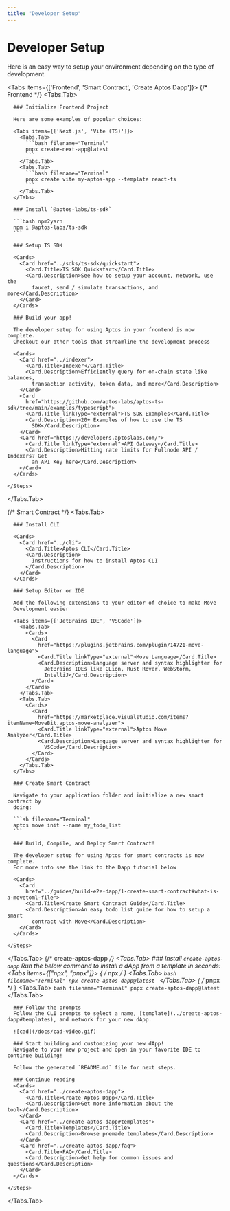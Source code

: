 ```yaml
---
title: "Developer Setup"
---
```



# Developer Setup

Here is an easy way to setup your environment depending on the type of development.

<Tabs items={['Frontend', 'Smart Contract', 'Create Aptos Dapp']}>
  {/* Frontend */}
  <Tabs.Tab>
    <Steps>

      ### Initialize Frontend Project

      Here are some examples of popular choices:

      <Tabs items={['Next.js', 'Vite (TS)']}>
        <Tabs.Tab>
          ```bash filename="Terminal"
          pnpx create-next-app@latest
          ```
        </Tabs.Tab>
        <Tabs.Tab>
          ```bash filename="Terminal"
          pnpx create vite my-aptos-app --template react-ts
          ```
        </Tabs.Tab>
      </Tabs>

      ### Install `@aptos-labs/ts-sdk`

      ```bash npm2yarn
      npm i @aptos-labs/ts-sdk
      ```

      ### Setup TS SDK

      <Cards>
        <Card href="../sdks/ts-sdk/quickstart">
          <Card.Title>TS SDK Quickstart</Card.Title>
          <Card.Description>See how to setup your account, network, use the
            faucet, send / simulate transactions, and more</Card.Description>
        </Card>
      </Cards>

      ### Build your app!

      The developer setup for using Aptos in your frontend is now complete.
      Checkout our other tools that streamline the development process

      <Cards>
        <Card href="../indexer">
          <Card.Title>Indexer</Card.Title>
          <Card.Description>Efficiently query for on-chain state like balances,
            transaction activity, token data, and more</Card.Description>
        </Card>
        <Card
          href="https://github.com/aptos-labs/aptos-ts-sdk/tree/main/examples/typescript">
          <Card.Title linkType="external">TS SDK Examples</Card.Title>
          <Card.Description>20+ Examples of how to use the TS
            SDK</Card.Description>
        </Card>
        <Card href="https://developers.aptoslabs.com/">
          <Card.Title linkType="external">API Gateway</Card.Title>
          <Card.Description>Hitting rate limits for Fullnode API / Indexers? Get
            an API Key here</Card.Description>
        </Card>
      </Cards>

    </Steps>
  </Tabs.Tab>

  {/* Smart Contract */}
  <Tabs.Tab>
    <Steps>

      ### Install CLI

      <Cards>
        <Card href="../cli">
          <Card.Title>Aptos CLI</Card.Title>
          <Card.Description>
            Instructions for how to install Aptos CLI
          </Card.Description>
        </Card>
      </Cards>

      ### Setup Editor or IDE

      Add the following extensions to your editor of choice to make Move
      Development easier

      <Tabs items={['JetBrains IDE', 'VSCode']}>
        <Tabs.Tab>
          <Cards>
            <Card
              href="https://plugins.jetbrains.com/plugin/14721-move-language">
              <Card.Title linkType="external">Move Language</Card.Title>
              <Card.Description>Language server and syntax highlighter for
                JetBrains IDEs like CLion, Rust Rover, WebStorm,
                IntelliJ</Card.Description>
            </Card>
          </Cards>
        </Tabs.Tab>
        <Tabs.Tab>
          <Cards>
            <Card
              href="https://marketplace.visualstudio.com/items?itemName=MoveBit.aptos-move-analyzer">
              <Card.Title linkType="external">Aptos Move Analyzer</Card.Title>
              <Card.Description>Language server and syntax highlighter for
                VSCode</Card.Description>
            </Card>
          </Cards>
        </Tabs.Tab>
      </Tabs>

      ### Create Smart Contract

      Navigate to your application folder and initialize a new smart contract by
      doing:

      ```sh filename="Terminal"
      aptos move init --name my_todo_list
      ```

      ### Build, Compile, and Deploy Smart Contract!

      The developer setup for using Aptos for smart contracts is now complete.
      For more info see the link to the Dapp tutorial below

      <Cards>
        <Card
          href="../guides/build-e2e-dapp/1-create-smart-contract#what-is-a-movetoml-file">
          <Card.Title>Create Smart Contract Guide</Card.Title>
          <Card.Description>An easy todo list guide for how to setup a smart
            contract with Move</Card.Description>
        </Card>
      </Cards>

    </Steps>
  </Tabs.Tab>
  {/* create-aptos-dapp */}
  <Tabs.Tab>
    <Steps>
      ### Install `create-aptos-dapp`
      Run the below command to install a dApp from a template in seconds:
      <Tabs items={["npx", "pnpx"]}>
        { /* npx */ }
        <Tabs.Tab>
          ```bash filename="Terminal"
          npx create-aptos-dapp@latest
          ```
        </Tabs.Tab>
        { /* pnpx */ }
        <Tabs.Tab>
          ```bash filename="Terminal"
          pnpx create-aptos-dapp@latest
          ```
        </Tabs.Tab>
      </Tabs>

      ### Follow the prompts
      Follow the CLI prompts to select a name, [template](../create-aptos-dapp#templates), and network for your new dApp.

      ![cad](/docs/cad-video.gif)

      ### Start building and customizing your new dApp!
      Navigate to your new project and open in your favorite IDE to continue building!

      Follow the generated `README.md` file for next steps.

      ### Continue reading
      <Cards>
        <Card href="../create-aptos-dapp">
          <Card.Title>Create Aptos Dapp</Card.Title>
          <Card.Description>Get more information about the tool</Card.Description>
        </Card>
        <Card href="../create-aptos-dapp#templates">
          <Card.Title>Templates</Card.Title>
          <Card.Description>Browse premade templates</Card.Description>
        </Card>
        <Card href="../create-aptos-dapp/faq">
          <Card.Title>FAQ</Card.Title>
          <Card.Description>Get help for common issues and questions</Card.Description>
        </Card>
      </Cards>

    </Steps>
  </Tabs.Tab>
</Tabs>
